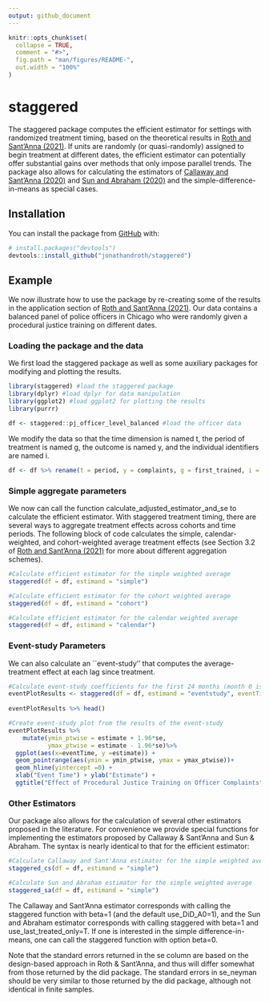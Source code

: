 ```yaml
---
output: github_document
---
```


<!-- README.md is generated from README.Rmd. Please edit that file -->
```r
knitr::opts_chunk$set(
  collapse = TRUE,
  comment = "#>",
  fig.path = "man/figures/README-",
  out.width = "100%"
)
```

# staggered

<!-- badges: start -->
<!-- badges: end -->

The staggered package computes the efficient estimator for settings with randomized treatment timing, based on the theoretical results in [Roth and Sant'Anna (2021)](https://arxiv.org/pdf/2102.01291.pdf). If units are randomly (or quasi-randomly) assigned to begin treatment at different dates, the efficient estimator can potentially offer substantial gains over methods that only impose parallel trends. The package also allows for calculating the estimators of [Callaway and Sant'Anna (2020)](https://www.sciencedirect.com/science/article/pii/S0304407620303948?dgcid=author) and [Sun and Abraham (2020)](https://www.sciencedirect.com/science/article/abs/pii/S030440762030378X) and the simple-difference-in-means as special cases.

## Installation

You can install the package from [GitHub](https://github.com/) with:

``` r
# install.packages("devtools")
devtools::install_github("jonathandroth/staggered")
```
## Example

We now illustrate how to use the package by re-creating some of the results in the application section of [Roth and Sant'Anna (2021)](https://arxiv.org/pdf/2102.01291.pdf). Our data contains a balanced panel of police officers in Chicago who were randomly given a procedural justice training on different dates.

### Loading the package and the data

We first load the staggered package as well as some auxiliary packages for modifying and plotting the results.

```r
library(staggered) #load the staggered package
library(dplyr) #load dplyr for data manipulation
library(ggplot2) #load ggplot2 for plotting the results
library(purrr)

df <- staggered::pj_officer_level_balanced #load the officer data
```

We modify the data so that the time dimension is named t, the period of treatment is named g, the outcome is named y, and the individual identifiers are named i.

```r
df <- df %>% rename(t = period, y = complaints, g = first_trained, i = uid)
```

### Simple aggregate parameters
We now can call the function calculate_adjusted_estimator_and_se to calculate the efficient estimator. With staggered treatment timing, there are several ways to aggregate treatment effects across cohorts and time periods. The following block of code calculates the simple, calendar-weighted, and cohort-weighted average treatment effects (see Section 3.2 of [Roth and Sant'Anna (2021)](https://arxiv.org/pdf/2102.01291.pdf) for more about different aggregation schemes).


```r
#Calculate efficient estimator for the simple weighted average
staggered(df = df, estimand = "simple")
```

```r
#Calculate efficient estimator for the cohort weighted average
staggered(df = df, estimand = "cohort") 
```

```r
#Calculate efficient estimator for the calendar weighted average
staggered(df = df, estimand = "calendar")
```


### Event-study Parameters
We can also calculate an ``event-study'' that computes the average-treatment effect at each lag since treatment.

```r
#Calculate event-study coefficients for the first 24 months (month 0 is instantaneous effect)
eventPlotResults <- staggered(df = df, estimand = "eventstudy", eventTime = 0:23)
  
eventPlotResults %>% head()
```
```r
#Create event-study plot from the results of the event-study
eventPlotResults %>% 
    mutate(ymin_ptwise = estimate + 1.96*se,
           ymax_ptwise = estimate - 1.96*se)%>%
  ggplot(aes(x=eventTime, y =estimate)) +
  geom_pointrange(aes(ymin = ymin_ptwise, ymax = ymax_ptwise))+ 
  geom_hline(yintercept =0) +
  xlab("Event Time") + ylab("Estimate") +
  ggtitle("Effect of Procedural Justice Training on Officer Complaints")
```

### Other Estimators

Our package also allows for the calculation of several other estimators proposed in the literature. For convenience we provide special functions for implementing the estimators proposed by Callaway & Sant'Anna and Sun & Abraham. The syntax is nearly identical to that for the efficient estimator:

```r
#Calculate Callaway and Sant'Anna estimator for the simple weighted average
staggered_cs(df = df, estimand = "simple")
```

```r
#Calculate Sun and Abraham estimator for the simple weighted average
staggered_sa(df = df, estimand = "simple")
```



The Callaway and Sant'Anna estimator corresponds with calling the staggered function with beta=1 (and the default use_DiD_A0=1), and the Sun and Abraham estimator corresponds with calling staggered with beta=1 and use_last_treated_only=T. If one is interested in the simple difference-in-means, one can call the staggered function with option beta=0.

Note that the standard errors returned in the se column are based on the design-based approach in Roth & Sant'Anna, and thus will differ somewhat from those returned by the did package. The standard errors in se_neyman should be very similar to those returned by the did package, although not identical in finite samples. 

